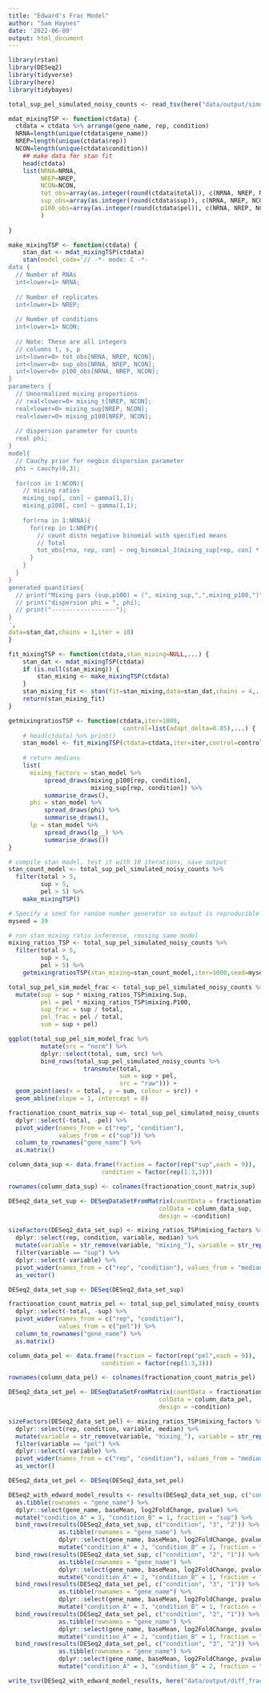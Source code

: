```yaml
---
title: "Edward's Frac Model"
author: "Sam Haynes"
date: '2022-06-09'
output: html_document
---
```


```r
library(rstan)
library(DESeq2)
library(tidyverse)
library(here)
library(tidybayes)

total_sup_pel_simulated_noisy_counts <- read_tsv(here("data/output/simulated_counts/total_sup_pel_simulated_noisy_skewed_multi_condition_counts.tsv"))
```

```r

mdat_mixingTSP <- function(ctdata) {
  ctdata = ctdata %>% arrange(gene_name, rep, condition)
  NRNA=length(unique(ctdata$gene_name))
  NREP=length(unique(ctdata$rep))
  NCON=length(unique(ctdata$condition))
    ## make data for stan fit
    head(ctdata)
    list(NRNA=NRNA,
         NREP=NREP,
         NCON=NCON,
         tot_obs=array(as.integer(round(ctdata$total)), c(NRNA, NREP, NCON)),
         sup_obs=array(as.integer(round(ctdata$sup)), c(NRNA, NREP, NCON)),
         p100_obs=array(as.integer(round(ctdata$pel)), c(NRNA, NREP, NCON))
         )
    
}

make_mixingTSP <- function(ctdata) {
    stan_dat <- mdat_mixingTSP(ctdata)
    stan(model_code='// -*- mode: C -*-
data {
  // Number of RNAs
  int<lower=1> NRNA;
  
  // Number of replicates
  int<lower=1> NREP;
  
  // Number of conditions
  int<lower=1> NCON;
  
  // Note: These are all integers
  // columns t, s, p
  int<lower=0> tot_obs[NRNA, NREP, NCON];
  int<lower=0> sup_obs[NRNA, NREP, NCON];
  int<lower=0> p100_obs[NRNA, NREP, NCON];
}
parameters {
  // Unnormalized mixing proportions
  // real<lower=0> mixing_t[NREP, NCON];
  real<lower=0> mixing_sup[NREP, NCON];
  real<lower=0> mixing_p100[NREP, NCON];
  
  // dispersion parameter for counts
  real phi;
}
model{
  // Cauchy prior for negbin dispersion parameter
  phi ~ cauchy(0,3);
    
  for(con in 1:NCON){
    // mixing ratios
    mixing_sup[, con] ~ gamma(1,1);
    mixing_p100[, con] ~ gamma(1,1);
  
    for(rna in 1:NRNA){ 
      for(rep in 1:NREP){
        // count distn negative binomial with specified means
        // Total
        tot_obs[rna, rep, con] ~ neg_binomial_2(mixing_sup[rep, con] * sup_obs[rna, rep, con] + mixing_p100[rep, con] * p100_obs[rna, rep, con], phi);
      }
    }
  }
}
generated quantities{
  // print("Mixing pars (sup,p100) = (", mixing_sup,",",mixing_p100,")");
  // print("dispersion phi = ", phi);
  // print("------------------");
}
',
data=stan_dat,chains = 1,iter = 10)
}

fit_mixingTSP <- function(ctdata,stan_mixing=NULL,...) {
    stan_dat <- mdat_mixingTSP(ctdata)
    if (is.null(stan_mixing)) {
        stan_mixing <- make_mixingTSP(ctdata)
    }
    stan_mixing_fit <- stan(fit=stan_mixing,data=stan_dat,chains = 4,...)
    return(stan_mixing_fit)
}

getmixingratiosTSP <- function(ctdata,iter=1000,
                                control=list(adapt_delta=0.85),...) {
    # head(ctdata) %>% print()
    stan_model <- fit_mixingTSP(ctdata=ctdata,iter=iter,control=control,...)
    
    # return medians
    list(
      mixing_factors = stan_model %>% 
          spread_draws(mixing_p100[rep, condition],
                       mixing_sup[rep, condition]) %>%
          summarise_draws(),
      phi = stan_model %>% 
          spread_draws(phi) %>%
          summarise_draws(),
      lp = stan_model %>% 
          spread_draws(lp__) %>%
          summarise_draws())
}

```

```r

# compile stan model, test it with 10 iterations, save output
stan_count_model <- total_sup_pel_simulated_noisy_counts %>%
  filter(total > 5,
         sup > 5,
         pel > 5) %>%
    make_mixingTSP()

# Specify a seed for random number generator so output is reproducible
myseed = 39

# run stan mixing ratio inference, reusing same model
mixing_ratios_TSP <- total_sup_pel_simulated_noisy_counts %>%
  filter(total > 5,
         sup > 5,
         pel > 5) %>%
    getmixingratiosTSP(stan_mixing=stan_count_model,iter=1000,seed=myseed)

```

```r
total_sup_pel_sim_model_frac <- total_sup_pel_simulated_noisy_counts %>%
  mutate(sup = sup * mixing_ratios_TSP$mixing.Sup,
         pel = pel * mixing_ratios_TSP$mixing.P100,
         sup_frac = sup / total,
         pel_frac = pel / total,
         sum = sup + pel)

ggplot(total_sup_pel_sim_model_frac %>%
         mutate(src = "norm") %>%
         dplyr::select(total, sum, src) %>%
         bind_rows(total_sup_pel_simulated_noisy_counts %>%
                     transmute(total,
                               sum = sup + pel,
                               src = "raw"))) +
  geom_point(aes(x = total, y = sum, colour = src)) +
  geom_abline(slope = 1, intercept = 0)

```

```r
fractionation_count_matrix_sup <- total_sup_pel_simulated_noisy_counts %>%
  dplyr::select(-total, -pel) %>%
  pivot_wider(names_from = c("rep", "condition"),
              values_from = c("sup")) %>%
  column_to_rownames("gene_name") %>%
  as.matrix()

column_data_sup <- data.frame(fraction = factor(rep("sup",each = 9)),
                          condition = factor(rep(1:3,3)))

rownames(column_data_sup) <- colnames(fractionation_count_matrix_sup)

DESeq2_data_set_sup <- DESeqDataSetFromMatrix(countData = fractionation_count_matrix_sup, 
                                          colData = column_data_sup,
                                          design = ~condition)

sizeFactors(DESeq2_data_set_sup) <- mixing_ratios_TSP$mixing_factors %>% 
  dplyr::select(rep, condition, variable, median) %>% 
  mutate(variable = str_remove(variable, "mixing_"), variable = str_replace(variable, "p100", "pel")) %>% 
  filter(variable == "sup") %>%
  dplyr::select(-variable) %>%
  pivot_wider(names_from = c("rep", "condition"), values_from = "median") %>%
  as_vector()

DESeq2_data_set_sup <- DESeq(DESeq2_data_set_sup)

fractionation_count_matrix_pel <- total_sup_pel_simulated_noisy_counts %>%
  dplyr::select(-total, -sup) %>%
  pivot_wider(names_from = c("rep", "condition"),
              values_from = c("pel")) %>%
  column_to_rownames("gene_name") %>%
  as.matrix()

column_data_pel <- data.frame(fraction = factor(rep("pel",each = 9)),
                          condition = factor(rep(1:3,3)))

rownames(column_data_pel) <- colnames(fractionation_count_matrix_pel)

DESeq2_data_set_pel <- DESeqDataSetFromMatrix(countData = fractionation_count_matrix_pel, 
                                          colData = column_data_pel,
                                          design = ~condition)

sizeFactors(DESeq2_data_set_pel) <- mixing_ratios_TSP$mixing_factors %>% 
  dplyr::select(rep, condition, variable, median) %>% 
  mutate(variable = str_remove(variable, "mixing_"), variable = str_replace(variable, "p100", "pel")) %>% 
  filter(variable == "pel") %>%
  dplyr::select(-variable) %>%
  pivot_wider(names_from = c("rep", "condition"), values_from = "median") %>%
  as_vector()

DESeq2_data_set_pel <- DESeq(DESeq2_data_set_pel)

DESeq2_with_edward_model_results <- results(DESeq2_data_set_sup, c("condition", "3", "1")) %>%
  as.tibble(rownames = "gene_name") %>%
  dplyr::select(gene_name, baseMean, log2FoldChange, pvalue) %>%
  mutate("condition_A" = 3, "condition_B" = 1, fraction = "sup") %>%
  bind_rows(results(DESeq2_data_set_sup, c("condition", "3", "2")) %>%
              as.tibble(rownames = "gene_name") %>%
              dplyr::select(gene_name, baseMean, log2FoldChange, pvalue) %>%
              mutate("condition_A" = 3, "condition_B" = 2, fraction = "sup")) %>%
  bind_rows(results(DESeq2_data_set_sup, c("condition", "2", "1")) %>%
              as.tibble(rownames = "gene_name") %>%
              dplyr::select(gene_name, baseMean, log2FoldChange, pvalue) %>%
              mutate("condition_A" = 2, "condition_B" = 1, fraction = "sup"))%>%
  bind_rows(results(DESeq2_data_set_pel, c("condition", "3", "1")) %>%
              as.tibble(rownames = "gene_name") %>%
              dplyr::select(gene_name, baseMean, log2FoldChange, pvalue) %>%
              mutate("condition_A" = 3, "condition_B" = 1, fraction = "pel")) %>%
  bind_rows(results(DESeq2_data_set_pel, c("condition", "2", "1")) %>%
              as.tibble(rownames = "gene_name") %>%
              dplyr::select(gene_name, baseMean, log2FoldChange, pvalue) %>%
              mutate("condition_A" = 2, "condition_B" = 1, fraction = "pel"))%>%
  bind_rows(results(DESeq2_data_set_pel, c("condition", "3", "2")) %>%
              as.tibble(rownames = "gene_name") %>%
              dplyr::select(gene_name, baseMean, log2FoldChange, pvalue) %>%
              mutate("condition_A" = 3, "condition_B" = 2, fraction = "pel")) 

```

```r
write_tsv(DESeq2_with_edward_model_results, here("data/output/diff_frac_models/DESeq2_with_edward_model_results.tsv"))
```